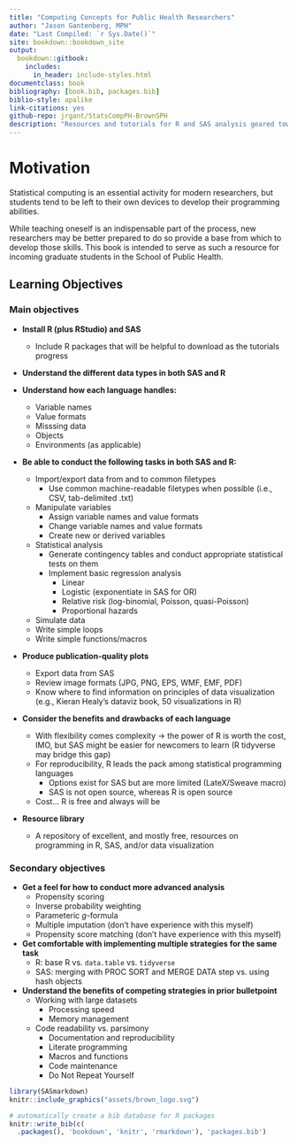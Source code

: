 ```yaml
---
title: "Computing Concepts for Public Health Researchers"
author: "Jason Gantenberg, MPH"
date: "Last Compiled: `r Sys.Date()`"
site: bookdown::bookdown_site
output:
  bookdown::gitbook:
    includes:
      in_header: include-styles.html
documentclass: book
bibliography: [book.bib, packages.bib]
biblio-style: apalike
link-citations: yes
github-repo: jrgant/StatsCompPH-BrownSPH
description: "Resources and tutorials for R and SAS analysis geared toward public health students."
---
```


# Motivation

Statistical computing is an essential activity for modern researchers, but students tend to be left to their own devices to develop their programming abilities.

While teaching oneself is an indispensable part of the process, new researchers may be better prepared to do so provide a base from which to develop those skills. This book is intended to serve as such a resource for incoming graduate students in the School of Public Health.  

## Learning Objectives

### Main objectives

- **Install R (plus RStudio) and SAS**
    - Include R packages that will be helpful to download as the tutorials progress

- **Understand the different data types in both SAS and R**

- **Understand how each language handles:**
    - Variable names
    - Value formats
    - Misssing data
    - Objects
    - Environments (as applicable)

- **Be able to conduct the following tasks in both SAS and R:**
    - Import/export data from and to common filetypes
        - Use common machine-readable filetypes when possible (i.e., CSV, tab-delimited .txt)
    - Manipulate variables
        - Assign variable names and value formats
        - Change variable names and value formats
        - Create new or derived variables
    - Statistical analysis
        - Generate contingency tables and conduct appropriate statistical tests on them
        - Implement basic regression analysis
            - Linear
            - Logistic (exponentiate in SAS for OR)
            - Relative risk (log-binomial, Poisson, quasi-Poisson)
            - Proportional hazards
    - Simulate data
    - Write simple loops
    - Write simple functions/macros

- **Produce publication-quality plots**
    - Export data from SAS
    - Review image formats (JPG, PNG, EPS, WMF, EMF, PDF)
    - Know where to find information on principles of data visualization (e.g., Kieran Healy's dataviz book, 50 visualizations in R)

- **Consider the benefits and drawbacks of each language**
    - With flexibility comes complexity → the power of R is worth the cost, IMO, but SAS might be easier for newcomers to learn (R tidyverse may bridge this gap)
    - For reproducibility, R leads the pack among statistical programming languages
        - Options exist for SAS but are more limited (LateX/Sweave macro)
        - SAS is not open source, whereas R is open source
    - Cost... R is free and always will be

- **Resource library**
    - A repository of excellent, and mostly free, resources on programming in R, SAS, and/or data visualization

### Secondary objectives

- **Get a feel for how to conduct more advanced analysis**
    - Propensity scoring
    - Inverse probability weighting
    - Parameteric *g*-formula
    - Multiple imputation (don't have experience with this myself)
    - Propensity score matching (don't have experience with this myself)

- **Get comfortable with implementing multiple strategies for the same task**
    - R: base R vs. `data.table` vs. `tidyverse`
    - SAS: merging with PROC SORT and MERGE DATA step vs. using hash objects

- **Understand the benefits of competing strategies in prior bulletpoint**
    - Working with large datasets
        - Processing speed
        - Memory management
    - Code readability vs. parsimony
        - Documentation and reproducibility
        - Literate programming
        - Macros and functions
        - Code maintenance
        - Do Not Repeat Yourself

```r
library(SASmarkdown)
knitr::include_graphics("assets/brown_logo.svg")
```

```r
# automatically create a bib database for R packages
knitr::write_bib(c(
  .packages(), 'bookdown', 'knitr', 'rmarkdown'), 'packages.bib')
```
